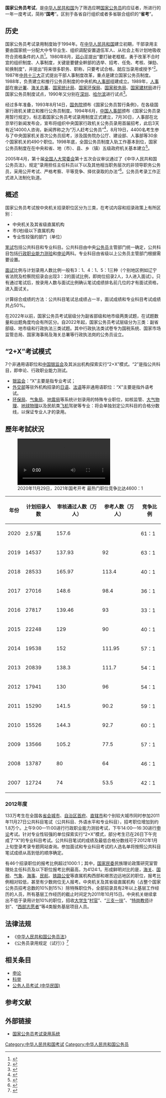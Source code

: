{{扩充|time=2009-09-14}}
{{Globalize/Mainland China}}
{{中国政治}}
{{otheruses|other=台灣的國考|台灣國家考試}}
'''国家公务员考试'''，是[[中华人民共和国|中华人民共和国]]为了筛选应聘[[中华人民共和国公务员|国家公务员]]的应征者，所进行的一年一度考试，简称“'''国考'''”。区别于各省自行组织或者多省联合组织的“'''省考'''”。

== 历史 ==
国家公务员考试录用制度始于1994年。在[[中华人民共和国|中华人民共和国]]建立初期，干部录用主要由国家统一分配大中专毕业生、组织调配安置退伍军人、从社会上有计划地吸收符合资格条件的人员<ref>{{Cite web|title=我国公务员考试录用制度的发展历程|url=http://www.gov.cn/fwxx/gwz2007/content_454372.htm|work=www.gov.cn|accessdate=2019-03-29|archive-date=2019-03-29|archive-url=https://web.archive.org/web/20190329033338/http://www.gov.cn/fwxx/gwz2007/content_454372.htm|dead-url=no}}</ref>。1980年8月，[[邓小平|邓小平]]提出“要打破老框框，勇于改革不合时宜的组织制度、人事制度，关键是要健全幹部的选举、招考、任免、考核、弹劾、轮换制度”，并提出“将来很多职务、职称，只要考试合格，就应当录用或授予”<ref>{{Cite web|title=人民日报-人民网|url=http://paper.people.com.cn/rmrb/html/2008-12/25/content_163874.htm|work=paper.people.com.cn|accessdate=2019-03-29|archive-url=https://web.archive.org/web/20190329054419/http://paper.people.com.cn/rmrb/html/2008-12/25/content_163874.htm|archive-date=2019-03-29|dead-url=yes}}</ref>。1987年[[中共十三大|中共十三大]]正式提出干部人事制度改革，重点是建立国家公务员制度。1988年，负责建立和推行公务员制度的中央机构[[中华人民共和国人力资源和社会保障部|人事部]]组建成立。1989年，[[中华人民共和国人力资源和社会保障部|人事部]]在[[中华人民共和国审计署|审计署]]、[[中华人民共和国海关总署|海关总署]]、[[国家统计局|国家统计局]]、[[国家环保总局|国家环保局]]、[[国家税务总局|国家税务局]]、[[国家建材局|国家建材局]]进行国家公务员制度试点，1990年又分别在[[深圳市|深圳]]、[[哈尔滨|哈尔滨]]进行试点<ref>{{Cite web|title=剔除人治色彩 我国已形成完整的公务员管理体系：南方新闻网中国新闻|url=http://news.southcn.com/china/zgkx/200308140144.htm|work=news.southcn.com|accessdate=2019-03-29|archive-date=2019-03-29|archive-url=https://web.archive.org/web/20190329054423/http://news.southcn.com/china/zgkx/200308140144.htm|dead-url=no}}</ref>。

经过多年准备，1993年8月14日，[[中华人民共和国国务院|国务院]]颁布《国家公务员暂行条例》，在各级国家行政机关建立和推行公务员制度。1994年6月，[[中华人民共和国人力资源和社会保障部|中国人事部]]颁布《国家公务员录用暂行规定》，标志着国家公务员考试录用制度正式建立，7月30日，人事部在北京举行新闻发布会，宣布将组织中央国家行政机关公务员录用首届招考，此后3天有近14000人咨询，新闻界称之为“万人赶考公务员”<ref>{{Cite web|url=https://edu.qq.com/a/20111115/000351.htm|title=1994年8月19日 中央国家机关首次招考公务员|accessdate=|author=|date=|publisher=|archive-date=2019年3月29日|archive-url=https://web.archive.org/web/20190329033343/https://edu.qq.com/a/20111115/000351.htm|dead-url=no}}</ref>，8月19日，4400名考生参与了中央国家机关首次公务员招考，涉及国务院办公厅、建设部、人事部等30余个国家机关的490个职位。1998年底，全国公务员制度入轨工作基本到位，国家公务员制度在在中央和省、地（市）、县、乡（镇）五级政府机关基本建立<ref>{{Cite web|title=建立和推行国家公务员制度十年回眸：南方新闻网中国新闻|url=http://news.southcn.com/china/zgkx/200308180104.htm|work=news.southcn.com|accessdate=2019-03-29|archive-date=2019-03-29|archive-url=https://web.archive.org/web/20190329054422/http://news.southcn.com/china/zgkx/200308180104.htm|dead-url=no}}</ref>。

2005年4月，第十届[[全国人大常委会|全国人大常委会]]第十五次会议审议通过了《中华人民共和国公务员法》，规定“录用担任主任科员以下以及其他相当职务层次的非领导职务公务员，采用公开考试、严格考察、平等竞争、择优录取的办法”<ref>{{Cite web|title=中华人民共和国公务员法_中国人大网|url=http://www.npc.gov.cn/npc/xinwen/2018-12/29/content_2069925.htm|work=www.npc.gov.cn|accessdate=2019-03-29|archive-url=https://web.archive.org/web/20190329054419/http://www.npc.gov.cn/npc/xinwen/2018-12/29/content_2069925.htm|archive-date=2019-03-29|dead-url=yes}}</ref>。公务员考录工作正式进入法制化轨道。

==概述==
国家公务员考试按中央机关招录职位区分为三类，在考试内容和招录政策上有所区别：
* 中央机关及其省级直属机构
* 市(地)级以下直属机构
* 专业性较强的部门（单位）

[[笔试|笔试]]包括公共科目和专业科目。公共科目由中央[[公务员|公务员]]主管部门统一确定，公共科目包括[[行政职业能力测验|行政职业能力测验]]和[[申论|申论]]两科。专业科目由省级以上公务员主管部门根据需要设置。

[[面试|面试]]比例与计划录用人数比例一般有3：1、4：1、5：1三种（个别地区例如辽宁省法院及检察院招录会出现3：2的面试比例，即岗位招录2人，3人进入面试）。只有通过笔试后，按录用人数与面试比例确认笔试成绩排名前几位的才有面试资格，进入面试关。

计算综合成绩的方法：公共科目笔试总成绩占一半，面试成绩和专业科目考试成绩共占50%。

在2022年以前，国家公务员考试层级分为副省部级和地市级两类试题，在试题数量和出题角度均会有所区分。自2022年起，国家公务员考试层级分为三类：副省部级、地市级和行政执法三类试题。其中行政执法类试卷专为国税系统、国家市场监管总局、国家海事局及海关总署等行政执法岗的公务员设立。

==“2+X”考试模式==
7个非通用语职位和[[中国银监会|中国银监会]]及其派出机构探索实行“2+X”模式。“2”是指公共科目，即申论、行政职业能力测试。
*[[银监会|银监会]]：“X”主要是指专业考试；
*[[外交部|外交部]]等驻外机构招录的[[日语|日语]]、[[法语|法语]]等非通用语职位：“X”主要是指外语考试。
*[[环保局|环保局]]、[[气象局|气象局]]、[[地震局|地震局]]等系统计划录用的特殊专业职位，如核监管、[[大气物理|大气物理]]、[[地球物理|地球物理]]以及民航类[[飞机|飞机]]驾驶等专业：将会单独划定公共科目的合格分数线，以保证专业人才的录用。

== 歷年考試狀況 ==
[[File:2020年11月29日_2021年国考开考_最热门职位竞争比达4600：1_(1).webm|2020年11月29日，2021年国考开考 最热门职位竞争比达4600：1]]
{| class="wikitable sortable"
|-
! 年份 !! 计划招录人数 !! 审核通过人数（万人） !! 参考人数（万人） !! 竞争比例
|-
|2020
|2.57萬
|157.6
|
|61：1
|-
|2019
|14537
|137.93
|92
|63：1
|-
|2018
|28533
|165.97
|113.4
|40：1
|-
|2017
|27016
|148.6
|98.4
|36：1
|-
| 2016 || 27817 || 139.46 || 93 || 33：1
|-
| 2015 || 22248 || 129 || 90 || 40：1
|-
| 2014 || 19538 || 152 || 111.95 || 57：1
|-
| 2013 || 20839 || 138.3 || 111.7 || 54：1
|-
|2012
|17941
|130
|96
|54：1
|-
|2011
|15290
|141.5
|90.2
|59：1
|-
|2010
|15526
|144.3
|92.7
|60：1
|-
|2009
|13566
|105.2
|77.5
|57：1
|-
|2008
|13787
|80
|64
|46：1
|-
|2007
|12724
|74
|53.5
|42：1
|}

=== 2012年度 ===
133万考生在全国各[[首府|省会]][[城市|城市]]、[[自治区|自治区]][[首府|首府]]、[[直辖市|直辖市]]和个别较大城市同时参加2011年11月27日公共科目笔试（公共科目、外语水平和专业科目），招考职位增加到约1.8万个。上午9:00—11:00进行行政职业能力测验考试，下午14:00—16:30进行[[申论|申论]]考试。针对专业性较强的单位探索实行“2+X”模式，部分考生已在26日下午完成了“X”的专业科目考试。公共科目笔试的成绩及最低合格分数线可于2012年1月上旬登录考录专题网站查询。参加面试和专业科目考试的人选名单将按照公共科目笔试成绩从高到低的顺序确定。

有46个招录职位的报考比例超过1000∶1；其中，[[国家民委|国家民委]]民族理论政策研究室管理处主任科员及以下职位报考比例最高，为4124∶1。形成鲜明对比的是，[[海关|海关]]、[[国税|国税]]、[[气象|气象]]、[[海事|海事]]、[[民航|民航]]、[[铁路|铁路]][[公安|公安]]等直属机构西部和艰苦边远地区的职位，报考比例相对较低，甚至有少数岗位无人报考。中央机关及其省级直属机构（占整个国家公务员招考总数的10%到15%）除特殊职位外，全部招录具有2年以上基层工作经历的人员，所有基层工作经历的截止时间定为2011年10月15日。中央机关继续拿出不低于录用计划10%的职位，招收[[大学生|大学生]]“[[村官|村官]]”、“[[三支一扶|三支一扶]]”、“[[特岗教师|特岗教师]]计划”、“[[西部志愿者|西部志愿者]]”等4类服务基层项目人员。

== 法律法规 ==
* 《[[中华人民共和国公务员法|中华人民共和国公务员法]]》
* 《公务员录用规定（试行）》<ref name="gongwuyuanluyongguidingshixing">{{cite web|language=zh-cn|publisher=中央政府门户网站|title=人事部令第7号：《公务员录用规定（试行）》|url=http://www.gov.cn/gzdt/2007-11/22/content_812797.htm|author=|date=2007-11-22|accessdate=|archive-date=2008-03-19|archive-url=https://web.archive.org/web/20080319084146/http://www.gov.cn/gzdt/2007-11/22/content_812797.htm|dead-url=no}}</ref>

==相关条目==
* [[申论|申论]]
* [[科举|科举]]
* [[公务人员考试_(中华民国)|公务人员考试 (中华民国)]]

==参考文献==
{{Reflist}}

==外部链接==
* {{zh-cn}}[http://bm.scs.gov.cn/ 国家公务员考试录用系统]{{Wayback|url=http://bm.scs.gov.cn/ |date=20130103152231 }}

[[Category:中华人民共和国考试|Category:中华人民共和国考试]]
[[Category:中华人民共和国公务员|Category:中华人民共和国公务员]]